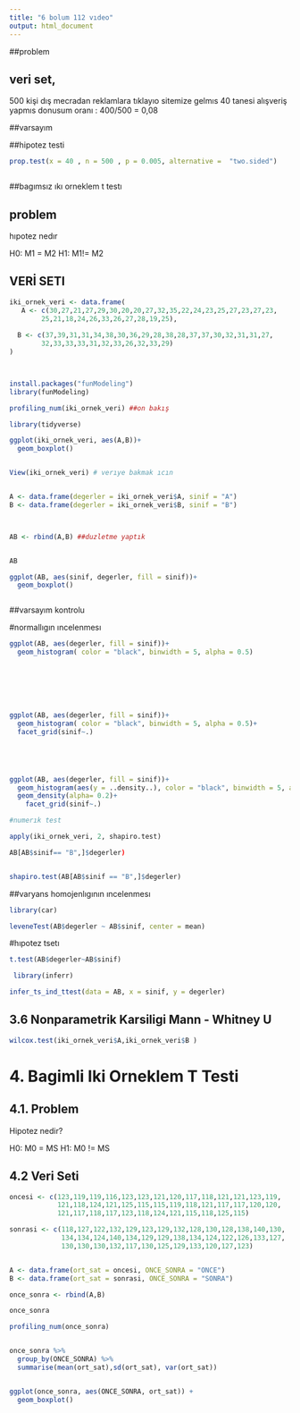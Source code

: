 ```yaml
---
title: "6 bolum 112 vıdeo"
output: html_document
---
```


\#\#problem

## veri set,

500 kişi dış mecradan reklamlara tıklayıo sitemize gelmıs 40 tanesi alışveriş yapmıs donusum oranı : 400/500 = 0,08

\#\#varsayım

\#\#hipotez testi

```r
prop.test(x = 40 , n = 500 , p = 0.005, alternative =  "two.sided")



```

\#\#bagımsız ıkı orneklem t testı

## problem

hıpotez nedır

H0: M1 = M2 H1: M1!= M2

## VERİ SETI

```r
iki_ornek_veri <- data.frame(
   A <- c(30,27,21,27,29,30,20,20,27,32,35,22,24,23,25,27,23,27,23,
        25,21,18,24,26,33,26,27,28,19,25),
  
  B <- c(37,39,31,31,34,38,30,36,29,28,38,28,37,37,30,32,31,31,27,
        32,33,33,33,31,32,33,26,32,33,29)
)



install.packages("funModeling")
library(funModeling)

profiling_num(iki_ornek_veri) ##on bakış

library(tidyverse)

ggplot(iki_ornek_veri, aes(A,B))+
  geom_boxplot()


View(iki_ornek_veri) # verıye bakmak ıcın 


A <- data.frame(degerler = iki_ornek_veri$A, sinif = "A")
B <- data.frame(degerler = iki_ornek_veri$B, sinif = "B")



AB <- rbind(A,B) ##duzletme yaptık


AB

ggplot(AB, aes(sinif, degerler, fill = sinif))+
  geom_boxplot()



```

\#\#varsayım kontrolu

\#normallıgın ıncelenmesı

```r

ggplot(AB, aes(degerler, fill = sinif))+
  geom_histogram( color = "black", binwidth = 5, alpha = 0.5)







ggplot(AB, aes(degerler, fill = sinif))+
  geom_histogram( color = "black", binwidth = 5, alpha = 0.5)+
  facet_grid(sinif~.)





ggplot(AB, aes(degerler, fill = sinif))+
  geom_histogram(aes(y = ..density..), color = "black", binwidth = 5, alpha = 0.5)+
  geom_density(alpha= 0.2)+
    facet_grid(sinif~.)

#numerık test

apply(iki_ornek_veri, 2, shapiro.test)

AB[AB$sinif== "B",]$degerler)


shapiro.test(AB[AB$sinif == "B",]$degerler)

```

\#\#varyans homojenlıgının ıncelenmesı

```r
library(car)

leveneTest(AB$degerler ~ AB$sinif, center = mean)


```

\#hıpotez tsetı

```r


t.test(AB$degerler~AB$sinif)

```

```r
 library(inferr)

infer_ts_ind_ttest(data = AB, x = sinif, y = degerler)

```

## 3.6 Nonparametrik Karsiligi Mann - Whitney U

```r

wilcox.test(iki_ornek_veri$A,iki_ornek_veri$B )

```

# 4. Bagimli Iki Orneklem T Testi

## 4.1. Problem

Hipotez nedir?

H0: M0  =  MS
H1: M0 !=  MS

## 4.2 Veri Seti

```r

oncesi <- c(123,119,119,116,123,123,121,120,117,118,121,121,123,119,
            121,118,124,121,125,115,115,119,118,121,117,117,120,120,
            121,117,118,117,123,118,124,121,115,118,125,115)

sonrasi <- c(118,127,122,132,129,123,129,132,128,130,128,138,140,130,
             134,134,124,140,134,129,129,138,134,124,122,126,133,127,
             130,130,130,132,117,130,125,129,133,120,127,123)


A <- data.frame(ort_sat = oncesi, ONCE_SONRA = "ONCE")
B <- data.frame(ort_sat = sonrasi, ONCE_SONRA = "SONRA")

once_sonra <- rbind(A,B)

once_sonra

profiling_num(once_sonra)


once_sonra %>% 
  group_by(ONCE_SONRA) %>%
  summarise(mean(ort_sat),sd(ort_sat), var(ort_sat))


ggplot(once_sonra, aes(ONCE_SONRA, ort_sat)) +
  geom_boxplot()


```












